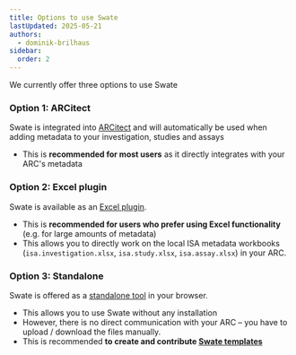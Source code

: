 ```yaml
---
title: Options to use Swate
lastUpdated: 2025-05-21
authors:
  - dominik-brilhaus
sidebar:
  order: 2
---
```


We currently offer three options to use Swate

### Option 1: ARCitect

Swate is integrated into [ARCitect](/nfdi4plants.knowledgebase/arcitect) and will automatically be used when adding metadata to your investigation, studies and assays

- This is **recommended for most users** as it directly integrates with your ARC's metadata

### Option 2: Excel plugin

Swate is available as an [Excel plugin](/nfdi4plants.knowledgebase/swate/annotate-in-excel).

- This is **recommended for users who prefer using Excel functionality** (e.g. for large amounts of metadata)
- This allows you to directly work on the local ISA metadata workbooks (`isa.investigation.xlsx`, `isa.study.xlsx`, `isa.assay.xlsx`) in your ARC.

### Option 3: Standalone

Swate is offered as a [standalone tool](https://swate-alpha.nfdi4plants.org/) in your browser.

- This allows you to use Swate without any installation
- However, there is no direct communication with your ARC – you have to upload / download the files manually.
- This is recommended **to create and contribute [Swate templates](/nfdi4plants.knowledgebase/swate/swate-template-contribution)**

